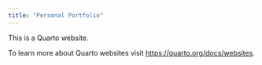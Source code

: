 ```yaml
---
title: "Personal Portfolio"
---
```


This is a Quarto website.

To learn more about Quarto websites visit <https://quarto.org/docs/websites>.
